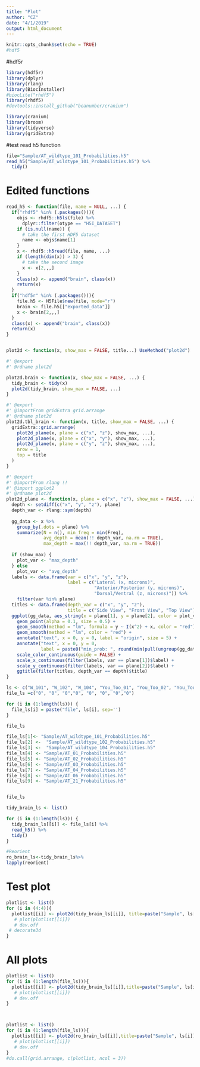 ```yaml
---
title: "Plot"
author: "CZ"
date: "4/1/2019"
output: html_document
---
```


```r
knitr::opts_chunk$set(echo = TRUE)
#hdf5
```


#hdf5r
```r
library(hdf5r)
library(dplyr)
library(rlang)
library(BiocInstaller)
#biocLite("rhdf5")
library(rhdf5)
#devtools::install_github("beanumber/cranium")

library(cranium)
library(broom)
library(tidyverse)
library(gridExtra)

```

#test read h5 function 
```r
file="Sample/AT_wildtype_101_Probabilities.h5"
read_h5("Sample/AT_wildtype_101_Probabilities.h5") %>%
  tidy()
```

# Edited functions


```r
read_h5 <- function(file, name = NULL, ...) {
  if("rhdf5" %in% (.packages())){
    objs <- rhdf5::h5ls(file) %>%
      dplyr::filter(otype == "H5I_DATASET")
    if (is.null(name)) {
      # take the first HDF5 dataset
      name <- objs$name[1]
    }
    x <- rhdf5::h5read(file, name, ...)
    if (length(dim(x)) > 3) {
      # take the second image
      x <- x[2,,,]
    }
    class(x) <- append("brain", class(x))
    return(x)
  }
  if("hdf5r" %in% (.packages())){
    file.h5 <- H5File$new(file, mode="r")
    brain <- file.h5[["exported_data"]]
    x <- brain[2,,,]
  }
  class(x) <- append("brain", class(x))
  return(x)
}


plot2d <- function(x, show_max = FALSE, title...) UseMethod("plot2d")

#' @export
#' @rdname plot2d

plot2d.brain <- function(x, show_max = FALSE, ...) {
  tidy_brain <- tidy(x)
  plot2d(tidy_brain, show_max = FALSE, ...)
}

#' @export
#' @importFrom gridExtra grid.arrange
#' @rdname plot2d
plot2d.tbl_brain <- function(x, title, show_max = FALSE, ...) {
  gridExtra::grid.arrange(
    plot2d_plane(x, plane = c("x", "z"), show_max, ...),
    plot2d_plane(x, plane = c("x", "y"), show_max, ...),
    plot2d_plane(x, plane = c("y", "z"), show_max, ...),
    nrow = 1,
    top = title
  )
}

#' @export
#' @importFrom rlang !!
#' @import ggplot2
#' @rdname plot2d
plot2d_plane <- function(x, plane = c("x", "z"), show_max = FALSE, ...) {
  depth <- setdiff(c("x", "y", "z"), plane)
  depth_var <- rlang::sym(depth)
  
  gg_data <- x %>%
    group_by(.dots = plane) %>%
    summarize(N = n(), min_freq = min(Freq),
              avg_depth = mean(!! depth_var, na.rm = TRUE),
              max_depth = max(!! depth_var, na.rm = TRUE))
  
  if (show_max) {
    plot_var <- "max_depth"
  } else
    plot_var <- "avg_depth"
  labels <- data.frame(var = c("x", "y", "z"),
                       label = c("Lateral (x, microns)",
                                 "Anterior/Posterior (y, microns)",
                                 "Dorsal/Ventral (z, microns)")) %>%
    filter(var %in% plane)
  titles <- data.frame(depth_var = c("x", "y", "z"),
                       title = c("Side View", "Front View", "Top View"))
  ggplot(gg_data, aes_string(x = plane[1], y = plane[2], color = plot_var), ...) +
    geom_point(alpha = 0.1, size = 0.5) +
    geom_smooth(method = "lm", formula = y ~ I(x^2) + x, color = "red") +
    geom_smooth(method = "lm", color = "red") +
    annotate("text", x = 0, y = 0, label = "origin", size = 5) +
    annotate("text", x = 0, y = 0,
             label = paste0("min_prob: ", round(min(pull(ungroup(gg_data), "min_freq")), 2))) +
    scale_color_continuous(guide = FALSE) +
    scale_x_continuous(filter(labels, var == plane[1])$label) +
    scale_y_continuous(filter(labels, var == plane[2])$label) +
    ggtitle(filter(titles, depth_var == depth)$title)
}
```



```r

ls <- c("W_101", "W_102", "W_104", "You_Too_01", "You_Too_02", "You_Too_03", "You_Too_04","You_Too_06", "You_Too_21")
file_ls =c("0", "0", "0","0", "0", "0", "0","0")

for (i in (1:length(ls))) {
  file_ls[i] = paste("file", ls[i], sep='')
}

file_ls

file_ls[1]<- "Sample/AT_wildtype_101_Probabilities.h5"
file_ls[2] <-  "Sample/AT_wildtype_102_Probabilities.h5"
file_ls[3] <-  "Sample/AT_wildtype_104_Probabilities.h5"
file_ls[4] <- "Sample/AT_01_Probabilities.h5"
file_ls[5] <- "Sample/AT_02_Probabilities.h5"
file_ls[6] <- "Sample/AT_03_Probabilities.h5"
file_ls[7] <- "Sample/AT_04_Probabilities.h5"
file_ls[8] <- "Sample/AT_06_Probabilities.h5"
file_ls[9] <- "Sample/AT_21_Probabilities.h5"


file_ls

tidy_brain_ls <- list()

for (i in (1:length(ls))) {
  tidy_brain_ls[[i]] <- file_ls[i] %>%
  read_h5() %>%
  tidy()
}

#Reorient
ro_brain_ls<-tidy_brain_ls%>%
lapply(reorient)

```


# Test plot
```r
plotlist <- list()
for (i in (4:4)){
  plotlist[[i]] <- plot2d(tidy_brain_ls[[i]], title=paste("Sample", ls[i]))
   # plot(plotlist[[i]])
   # dev.off
 # decorate3d
}

```

# All plots
```r


plotlist <- list()
for (i in (1:length(file_ls))){
  plotlist[[i]] <- plot2d(tidy_brain_ls[[i]],title=paste("Sample", ls[i]))
   # plot(plotlist[[i]])
   # dev.off
}



plotlist <- list()
for (i in (1:length(file_ls))){
  plotlist[[i]] <- plot2d(ro_brain_ls[[i]],title=paste("Sample", ls[i]))
   # plot(plotlist[[i]])
   # dev.off
}
#do.call(grid.arrange, c(plotlist, ncol = 3))

```



